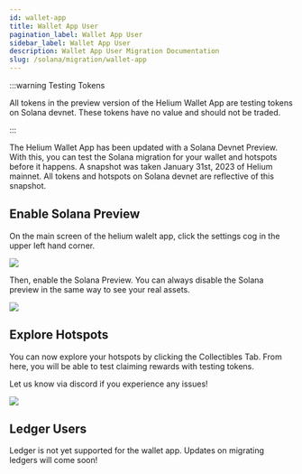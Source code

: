 ```yaml
---
id: wallet-app
title: Wallet App User
pagination_label: Wallet App User
sidebar_label: Wallet App User
description: Wallet App User Migration Documentation
slug: /solana/migration/wallet-app
---
```



:::warning Testing Tokens

All tokens in the preview version of the Helium Wallet App are testing tokens on Solana devnet.
These tokens have no value and should not be traded.

:::

The Helium Wallet App has been updated with a Solana Devnet Preview. With this, you can test the
Solana migration for your wallet and hotspots before it happens. A snapshot was taken January 31st,
2023 of Helium mainnet. All tokens and hotspots on Solana devnet are reflective of this snapshot.

## Enable Solana Preview

On the main screen of the helium walelt app, click the settings cog in the upper left hand corner.

<div className="img-center">
  <img className="appscreenbanner" src={useBaseUrl('img/solana/migration-settings.png')} />
</div>

Then, enable the Solana Preview. You can always disable the Solana preview in the same way to see
your real assets.

<div className="img-center">
  <img className="appscreenbanner" src={useBaseUrl('img/solana/migration-preview.png')} />
</div>

## Explore Hotspots

You can now explore your hotspots by clicking the Collectibles Tab. From here, you will be able to
test claiming rewards with testing tokens.

Let us know via discord if you experience any issues!

<div className="img-center">
  <img className="appscreenbanner" src={useBaseUrl('img/solana/migration-collectibles.png')} />
</div>

## Ledger Users

Ledger is not yet supported for the wallet app. Updates on migrating ledgers will come soon!

